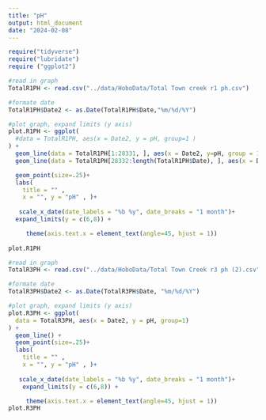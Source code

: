 ```yaml
---
title: "pH"
output: html_document
date: "2024-02-08"
---
```

```r
require("tidyverse")
require("lubridate")
require ("ggplot2")
```

```r
#read in graph 
TotalR1PH <- read.csv("../data/HoboData/Total Town creek r1 ph.csv")

#formate date
TotalR1PH$Date2 <- as.Date(TotalR1PH$Date,"%m/%d/%Y")

#plot graph, expand limits (y axis) 
plot.R1PH <- ggplot(
  #data = TotalR1PH, aes(x = Date2, y = pH, group=1 )
) +
  geom_line(data = TotalR1PH[1:28331, ], aes(x = Date2, y=pH, group = 1 )) +
  geom_line(data = TotalR1PH[28332:length(TotalR1PH$Date), ], aes(x = Date2, y=pH, group = 2 )) +

  geom_point(size=.25)+ 
  labs(
    title = "" ,
    x = "", y = "pH" , )+
    
   scale_x_date(date_labels = "%b %y", date_breaks = "1 month")+
  expand_limits(y = c(6,8)) + 

     theme(axis.text.x = element_text(angle=45, hjust = 1))
     
plot.R1PH
```
```r

#read in graph 
TotalR3PH <- read.csv("../data/HoboData/Total Town Creek r3 ph (2).csv")

#formate date
TotalR3PH$Date2 <- as.Date(TotalR3PH$Date, "%m/%d/%Y")

#plot graph, expand limits (y axis) 
plot.R3PH <- ggplot(
  data = TotalR3PH, aes(x = Date2, y = pH, group=1)
) +
  geom_line() +
  geom_point(size=.25)+ 
  labs(
    title = "" ,
    x = "", y = "pH" , )+
    
   scale_x_date(date_labels = "%b %y", date_breaks = "1 month")+
    expand_limits(y = c(6,8)) + 

     theme(axis.text.x = element_text(angle=45, hjust = 1))
plot.R3PH
```

